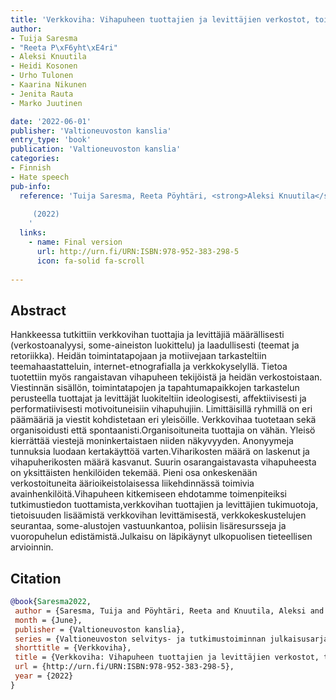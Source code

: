 ```yaml
---
title: 'Verkkoviha: Vihapuheen tuottajien ja levittäjien verkostot, toimintamuodot ja motiivit'
author: 
- Tuija Saresma
- "Reeta P\xF6yht\xE4ri"
- Aleksi Knuutila
- Heidi Kosonen
- Urho Tulonen
- Kaarina Nikunen
- Jenita Rauta
- Marko Juutinen

date: '2022-06-01'
publisher: 'Valtioneuvoston kanslia'
entry_type: 'book'
publication: 'Valtioneuvoston kanslia'
categories:
- Finnish
- Hate speech
pub-info:
  reference: 'Tuija Saresma, Reeta Pöyhtäri, <strong>Aleksi Knuutila</strong>, Heidi Kosonen, Urho Tulonen, Kaarina Nikunen, Jenita Rauta and Marko Juutinen, “Verkkoviha: Vihapuheen tuottajien ja levittäjien verkostot, toimintamuodot ja motiivit,” <em>Valtioneuvoston kanslia</em>
    
     (2022)
    '
  links:
    - name: Final version
      url: http://urn.fi/URN:ISBN:978-952-383-298-5
      icon: fa-solid fa-scroll
    
---
```




## Abstract

Hankkeessa tutkittiin verkkovihan tuottajia ja levittäjiä määrällisesti (verkostoanalyysi, some-aineiston luokittelu) ja laadullisesti (teemat ja retoriikka). Heidän toimintatapojaan ja motiivejaan tarkasteltiin teemahaastatteluin, internet-etnografialla ja verkkokyselyllä. Tietoa tuotettiin myös rangaistavan vihapuheen tekijöistä ja heidän verkostoistaan. Viestinnän sisällön, toimintatapojen ja tapahtumapaikkojen tarkastelun perusteella tuottajat ja levittäjät luokiteltiin ideologisesti, affektiivisesti ja performatiivisesti motivoituneisiin vihapuhujiin. Limittäisillä ryhmillä on eri päämääriä ja viestit kohdistetaan eri yleisöille. Verkkovihaa tuotetaan sekä organisoidusti että spontaanisti.Organisoituneita tuottajia on vähän. Yleisö kierrättää viestejä moninkertaistaen niiden näkyvyyden. Anonyymeja tunnuksia luodaan kertakäyttöä varten.Viharikosten määrä on laskenut ja vihapuherikosten määrä kasvanut. Suurin osarangaistavasta vihapuheesta on yksittäisten henkilöiden tekemää. Pieni osa onkeskenään verkostoituneita äärioikeistolaisessa liikehdinnässä toimivia avainhenkilöitä.Vihapuheen kitkemiseen ehdotamme toimenpiteiksi tutkimustiedon tuottamista,verkkovihan tuottajien ja levittäjien tukimuotoja, tietoisuuden lisäämistä verkkovihan levittämisestä, verkkokeskustelujen seurantaa, some-alustojen vastuunkantoa, poliisin lisäresursseja ja vuoropuhelun edistämistä.Julkaisu on läpikäynyt ulkopuolisen tieteellisen arvioinnin.



## Citation



```bibtex
@book{Saresma2022,
 author = {Saresma, Tuija and Pöyhtäri, Reeta and Knuutila, Aleksi and Kosonen, Heidi and Tulonen, Urho and Nikunen, Kaarina and Rauta, Jenita and Juutinen, Marko},
 month = {June},
 publisher = {Valtioneuvoston kanslia},
 series = {Valtioneuvoston selvitys- ja tutkimustoiminnan julkaisusarja 2022:48},
 shorttitle = {Verkkoviha},
 title = {Verkkoviha: Vihapuheen tuottajien ja levittäjien verkostot, toimintamuodot ja motiivit},
 url = {http://urn.fi/URN:ISBN:978-952-383-298-5},
 year = {2022}
}

```